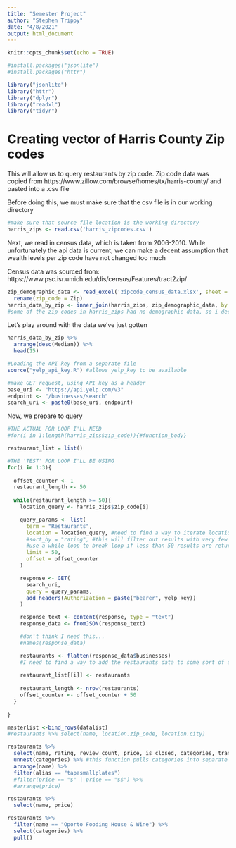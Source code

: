 ```yaml
---
title: "Semester Project"
author: "Stephen Trippy"
date: "4/8/2021"
output: html_document
---
```


```r
knitr::opts_chunk$set(echo = TRUE)
```

```r

#install.packages("jsonlite")
#install.packages("httr")

library("jsonlite")
library("httr")
library("dplyr")
library("readxl")
library("tidyr")

```

# Creating vector of Harris County Zip codes

This will allow us to query restaurants by zip code. Zip code data was copied from
https://www.zillow.com/browse/homes/tx/harris-county/
and pasted into a .csv file

Before doing this, we must make sure that the csv file is in our working directory
```r
#make sure that source file location is the working directory
harris_zips <- read.csv('harris_zipcodes.csv')
```

Next, we read in census data, which is taken from 2006-2010. While unfortunately the api data is current, we can make a decent assumption that wealth levels per zip code have not changed too much

Census data was sourced from:
https://www.psc.isr.umich.edu/dis/census/Features/tract2zip/

```r
zip_demographic_data <- read_excel('zipcode_census_data.xlsx', sheet = 'nation', na = ".") %>% 
  rename(zip_code = Zip)
harris_data_by_zip <- inner_join(harris_zips, zip_demographic_data, by = 'zip_code')
#some of the zip codes in harris_zips had no demographic data, so i decided to inner_join. I could left join though, if I really felt like keeping all of the restaurant data
```

Let's play around with the data we've just gotten
```r
harris_data_by_zip %>% 
  arrange(desc(Median)) %>% 
  head(15)
```

```r
#Loading the API key from a separate file
source("yelp_api_key.R") #allows yelp_key to be available

#make GET request, using API key as a header
base_uri <- "https://api.yelp.com/v3"
endpoint <- "/businesses/search"
search_uri <- paste0(base_uri, endpoint)

```


Now, we prepare to query
```r

#THE ACTUAL FOR LOOP I'LL NEED
#for(i in 1:length(harris_zips$zip_code)){#function_body}

restaurant_list = list()

#THE 'TEST' FOR LOOP I'LL BE USING
for(i in 1:3){
  
  offset_counter <- 1
  restaurant_length <- 50
  
  while(restaurant_length >= 50){
    location_query <- harris_zips$zip_code[i]

    query_params <- list(
      term = "Restaurants",
      location = location_query, #need to find a way to iterate location query by zip
      #sort_by = "rating", #this will filter out results with very few or low ratings
      #use a while loop to break loop if less than 50 results are returned
      limit = 50,
      offset = offset_counter
    )

    response <- GET(
      search_uri, 
      query = query_params, 
      add_headers(Authorization = paste("bearer", yelp_key))
    )

    response_text <- content(response, type = "text")
    response_data <- fromJSON(response_text)

    #don't think I need this...
    #names(response_data)

    restaurants <- flatten(response_data$businesses)
    #I need to find a way to add the restaurants data to some sort of database
  
    restaurant_list[[i]] <- restaurants
    
    restaurant_length <- nrow(restaurants)
    offset_counter <- offset_counter + 50
  }
  
}
```

```r
masterlist <-bind_rows(datalist)
#restaurants %>% select(name, location.zip_code, location.city)
```

```r
restaurants %>% 
  select(name, rating, review_count, price, is_closed, categories, transactions, location.address1) %>% 
  unnest(categories) %>% #this function pulls categories into separate row entries for each business
  arrange(name) %>% 
  filter(alias == "tapasmallplates")
  #filter(price == "$" | price == "$$") %>% 
  #arrange(price)

restaurants %>% 
  select(name, price)

restaurants %>% 
  filter(name == "Oporto Fooding House & Wine") %>% 
  select(categories) %>% 
  pull()
```
